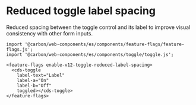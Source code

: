 
<Meta title="Components/Toggle/Feature Flag" name="Flag details" />

# Reduced toggle label spacing

Reduced spacing between the toggle control and its label to improve visual
consistency with other form inputs.

```
import '@carbon/web-components/es/components/feature-flags/feature-flags.js';
import '@carbon/web-components/es/components/toggle/toggle.js';

<feature-flags enable-v12-toggle-reduced-label-spacing>
  <cds-toggle
    label-text="Label"
    label-a="On"
    label-b="Off"
    toggled></cds-toggle>
</feature-flags>
```

